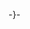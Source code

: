 <onlyinclude><templatestyles src="模板:古韓文/styles.css" /><span class="oldhanyang" lang="ko">-{{{{1}}}}-</span></onlyinclude>{{Documentation|content=

本模板用于为维基百科条目提供汉阳公司在 PUA 区段制定的古韩文-{zh-cn:字符集支持; zh-tw:字元集支援}-。来自 [[:ko:틀:한양]]。

使用本模板后，可用下列-{zh-cn:字体; zh-tw:字形}-显示古韩文符号：
* New Gulim（새굴림）
* New Dotum（새돋움）
* Haansoft Dotum（한컴돋움）
* Naver Dictionary（네이버사전）
* Haansoft Batang（한컴바탕）
* New Batang（새바탕）

示例：

* {{汉阳造字|나랏말미 귁에 달아 문와로 서르 디 아니}}

[[Category:亚洲语言模板|K]]
}}
